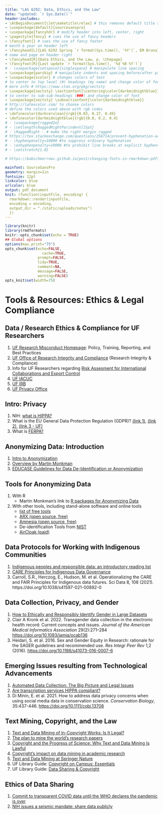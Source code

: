 ```yaml
---
title: "LAS 6292: Data, Ethics, and the Law"
date: "updated: `r Sys.Date()`"
header-includes:
- \AtBeginDocument{\let\maketitle\relax} # this removes default title section
- \usepackage[default]{sourcesanspro}
- \usepackage{fancyhdr} # modify header into left, center, right
- \pagestyle{fancy} # cues the use of fancy headers
- \fancyfoot{} # cues the use of fancy footer
# month & year on header left
- \fancyhead[L]{LAS 6292 Spring `r format(Sys.time(), '%Y')`, EM Bruna} 
# name and page on header right
- \fancyhead[R]{Data Ethics, and the Law, p. \thepage} 
- \fancyfoot[R]{Last update `r format(Sys.time(), '%d %B %Y')`}
# - \usepackage{setspace}{singlespace} # manipulate line spacing 
- \usepackage{parskip} # manipulate indents and spacing before/after paragra phs 
- \usepackage{xcolor} # changes colors of text
# to center to top level (#) headings (my name) and change color of font
# more info # https://www.ctan.org/pkg/sectsty
- \usepackage{sectsty} \sectionfont{\centering\color{darkmidnightblue}}
# to center to sub-sub-headings (###) and change color of font
- \usepackage{sectsty} \subsectionfont{\color{darkmidnightblue}}
# http://latexcolor.com/ to choose colors
# define the colors used above with rgb codes
- \definecolor{darkcerulean}{rgb}{0.03, 0.27, 0.49}
- \definecolor{darkmidnightblue}{rgb}{0.0, 0.2, 0.4}
# - \usepackage{ragged2e}
# - \setlength\RaggedRightParindent{15pt}
# - \RaggedRight - # make the right margin ragged
# https://tex.stackexchange.com/questions/258714/prevent-hyphenation-across-lines-enforce-right-margin
# - \hyphenpenalty=10000 #to suppress ordinary hyphenation
# - \exhyphenpenalty=10000 #to prohibit line breaks at explicit hyphens.
# - \setstretch{1.0}

# https://babichmorrowc.github.io/post/changing-fonts-in-rmarkdown-pdfs/

mainfont: SourceSansPro
geometry: margin=1in
fontsize: 12pt
linkcolor: blue
urlcolor: blue
output: pdf_document
knit: (function(inputFile, encoding) {
  rmarkdown::render(inputFile,
  encoding = encoding,
  output_dir = "./static/uploads/notes")
  })
---
```



```r
library(knitr)
library(rmdformats)
knitr::opts_chunk$set(echo = TRUE)
## Global options
options(max.print="75")
opts_chunk$set(echo=FALSE,
	             cache=TRUE,
               prompt=FALSE,
               tidy=TRUE,
               comment=NA,
               message=FALSE,
               warning=FALSE)
opts_knit$set(width=75)
```




<!-- ### 13. Legal and Ethical Issues   -->

<!-- * 	Explain ownership considerations related to data sharing -->
<!-- * 	Explain and evaluate potential legal issues connected to your data; intellectual property, copyright claims, licenses needed for use, monetary charges for data -->
<!-- * 	Explain ethical considerations related to data sharing -->
<!-- * 	Understand privacy levels for research data as required by potential funding agencies -->
<!-- * 	Recognize the importance of privacy with some forms of research data (HIPAA) -->
<!-- * 	Understand the importance of removing key personal identifiers to facilitate confidentiality -->



<!-- * **Intro Material (lecture/videos): **https://dataoneorg.github.io/Education/lessons/10_policy/index -->



# Tools & Resources: Ethics & Legal Compliance

## Data / Research Ethics & Compliance for UF Researchers

1. [UF Research Misconduct Homepage](https://research.ufl.edu/compliance/research-integrity.html): Policy, Training, Reporting, and Best Practices
1. [UF Office of Research Integrity and Compliance](https://compliance.ufl.edu/) (Research Integrity & Compliance)
1. Info for UF Researchers regarding [Risk Assesment for International Collaborations and Export Control](https://research.ufl.edu/compliance.html)
1. [UF IACUC](https://iacuc.ufl.edu/)
1. [UF IRB](https://irb.ufl.edu/)
1. [UF Privacy Office](https://privacy.ufl.edu/)


## Intro: Privacy

1. NIH: [what is HIPPA?](https://tinyurl.com/mw97nt4b)
<!-- https://www.cdc.gov/phlp/publications/topic/hipaa.html#:~:text=The%20Health%20Insurance%20Portability%20and,the%20patient's%20consent%20or%20knowledge -->
1. What is the EU General Data Protection Regulation (GDPR)? [(link 1)](https://www.ukri.org/wp-content/uploads/2020/10/UKRI-020920-GDPR-FAQs.pdf), [(link 2)](https://www.wired.co.uk/article/what-is-gdpr-uk-eu-legislation-compliance-summary-fines-2018), [(link 3 - UF)](https://privacy.ufl.edu/european-union-general-data-protection-regulation-eu-gdpr/)
1. What is [FERPA?](https://registrar.ufl.edu/ferpa/) 

## Anonymizing Data: Introduction

1. [Intro to Anonymization](https://en.wikipedia.org/wiki/Data_anonymization)
1. [Overview by Martin Monkman](https://bookdown.org/martin_monkman/DataScienceResources_book/anonymity-and-confidentiality.html)
1. [EDUCASE Guidelines for Data De-Identification or Anonymization](https://www.educause.edu/focus-areas-and-initiatives/policy-and-security/cybersecurity-program/resources/information-security-guide/toolkits/guidelines-for-data-deidentification-or-anonymization)

## Tools for Anonymizing Data
1. With R
    * Martin Monkman's link to [R packages for Anonymizing Data](https://bookdown.org/martin_monkman/DataScienceResources_book/anonymity-and-confidentiality.html)

1. With other tools, including stand-alone software and online tools
    * [list of free tools](https://windowsreport.com/data-anonymization-software/)
    * [ARX (open source, free)](https://arx.deidentifier.org/)
    * [Amnesia (open source, free)](https://amnesia.openaire.eu/index.html)
    * De-identification Tools from [NIST](https://www.nist.gov/itl/applied-cybersecurity/privacy-engineering/collaboration-space/focus-areas/de-id/tools)
    * [AirCloak (paid)](https://www.techfunnel.com/information-technology/3-types-of-data-anonymization-techniques-and-tools-to-consider/)


## Data Protocols for Working with Indigenous Communities

1. [Indigenous peoples and responsible data: an introductory reading list](https://responsibledata.io/2017/09/22/indigenous-peoples-responsible-data-readings/)
1. [CARE Principles for Indigenous Data Governance](https://www.gida-global.org/care ) 
1. Carroll, S.R., Herczog, E., Hudson, M. et al. Operationalizing the CARE and FAIR Principles for Indigenous data futures. Sci Data 8, 108 (2021). https://doi.org/10.1038/s41597-021-00892-0

## Data Collection, Privacy, and Gender

1. [How to Ethically and Responsibly Identify Gender in Large Datasets](http://mediashift.org/2014/11/how-to-ethically-and-responsibly-identify-gender-in-large-datasets/)
1. Clair A Kronk et al. 2022. Transgender data collection in the electronic health record: Current concepts and issues. _Journal of the American Medical Informatics Association_ 29(2):271–284 [https://doi.org/10.1093/jamia/ocab136](https://doi.org/10.1093/jamia/ocab136)
1. Heidari, S. et al. 2016. Sex and Gender Equity in Research: rationale for the SAGER guidelines and recommended use. _Res Integr Peer Rev_ 1,2 (2016). [https://doi.org/10.1186/s41073-016-0007-6](https://doi.org/10.1186/s41073-016-0007-6)

## Emerging Issues resulting from Technological Advancements

1. [Automated Data Collection: The Big Picture and Legal Issues](http://methods.sagepub.com/video/automated-data-collection-the-big-picture-and-legal-issues)
1. [Are transcription services HIPPA compliant?](https://www.ncbi.nlm.nih.gov/pmc/articles/PMC6450678/) 
1. Di Minin, E. et al. 2021. How to address data privacy concerns when using social media data in conservation science. _Conservation Biology_, 35:437-446. [https://doi.org/10.1111/cobi.13708](https://doi.org/10.1111/cobi.13708)


## Text Mining, Copyright, and the Law

1. [Text and Data Mining of In-Copyright Works: Is It Legal?](https://cacm.acm.org/magazines/2021/11/256379-text-and-data-mining-of-in-copyright-works/fulltext)
1. [The plan to mine the world’s research papers](https://www.nature.com/articles/d41586-019-02142-1)
1. [Copyright and the Progress of Science: Why Text and Data Mining Is Lawful](https://lawreview.law.ucdavis.edu/issues/53/2/articles/files/53-2_Carroll.pdf)
1. [Copyright's impact on data mining in academic research](https://digitalcommons.schulichlaw.dal.ca/cgi/viewcontent.cgi?article=1730&context=scholarly_works)
1. [Text and Data Mining at Springer Nature](https://www.springernature.com/gp/researchers/text-and-data-mining)
1. UF Library Guide: [Copyright on Campus: Essentials](https://guides.uflib.ufl.edu/copyright)
1. UF Library Guide: [Data Sharing & Copyright](http://guides.uflib.ufl.edu/c.php?g=147756&p=966842)  
  
## Ethics of Data Sharing

1. [Commit to transparent COVID data until the WHO declares the pandemic is over](https://www.nature.com/articles/d41586-022-00424-9?WT.ec_id=NATURE-20220224&utm_source=nature_etoc&utm_medium=email&utm_campaign=20220224&sap-outbound-id=DB87975629A301CCF242D0DE9D803B1486710C9C)
1. [NIH issues a seismic mandate: share data publicly](https://www.nature.com/articles/d41586-022-00402-1?WT.ec_id=NATURE-20220224&utm_source=nature_etoc&utm_medium=email&utm_campaign=20220224&sap-outbound-id=DB87975629A301CCF242D0DE9D803B1486710C9C)



